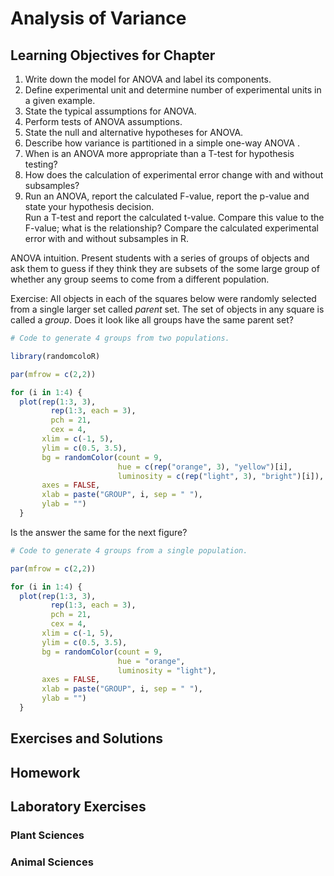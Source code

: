 # Analysis of Variance {#ch.anova}

## Learning Objectives for Chapter

1. Write down the model for ANOVA and label its components.
1. Define experimental unit and determine number of experimental units in a given example.
1. State the typical assumptions for ANOVA.
1. Perform tests of ANOVA assumptions.
1. State the null and alternative hypotheses for ANOVA.
1. Describe how variance is partitioned in a simple one-way ANOVA .
1. When is an ANOVA more appropriate than a T-test for hypothesis testing?
1. How does the calculation of experimental error change with and without subsamples?
1. Run an ANOVA, report the calculated F-value, report the p-value and state your hypothesis decision.    
Run a T-test and report the calculated t-value.  Compare this value to the F-value; what is the relationship?
Compare the calculated experimental error with and without subsamples in R.  

ANOVA intuition. Present students with a series of groups of objects and ask them to guess if they think they are subsets of the some large group of whether any group seems to come from a different population.

Exercise: All objects in each of the squares below were randomly selected from a single larger set called  *parent* set. The set of objects in any square is called a *group*. Does it look like all groups have the same parent set?

```r

# Code to generate 4 groups from two populations.

library(randomcoloR)

par(mfrow = c(2,2))

for (i in 1:4) {
  plot(rep(1:3, 3), 
         rep(1:3, each = 3),
         pch = 21,
         cex = 4,
       xlim = c(-1, 5), 
       ylim = c(0.5, 3.5),
       bg = randomColor(count = 9, 
                        hue = c(rep("orange", 3), "yellow")[i], 
                        luminosity = c(rep("light", 3), "bright")[i]), 
       axes = FALSE,
       xlab = paste("GROUP", i, sep = " "), 
       ylab = "")
  }

```

Is the answer the same for the next figure?

```r

# Code to generate 4 groups from a single population.

par(mfrow = c(2,2))

for (i in 1:4) {
  plot(rep(1:3, 3), 
         rep(1:3, each = 3),
         pch = 21,
         cex = 4,
       xlim = c(-1, 5), 
       ylim = c(0.5, 3.5),
       bg = randomColor(count = 9, 
                        hue = "orange", 
                        luminosity = "light"), 
       axes = FALSE,
       xlab = paste("GROUP", i, sep = " "), 
       ylab = "")
  }


```


## Exercises and Solutions

## Homework

## Laboratory Exercises

### Plant Sciences

### Animal Sciences

